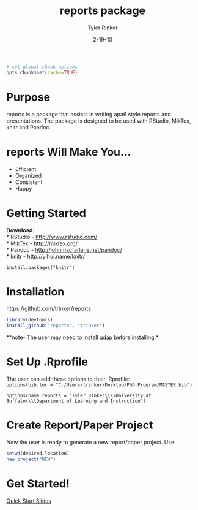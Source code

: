 % reports package
% Tyler Rinker
% 2-19-13

```r
# set global chunk options
opts_chunk$set(cache=TRUE)
```

# Purpose
reports is a package that assists in writing apa6 style reports
and presentations.  The package is designed to be used with RStudio,
MikTex, knitr and Pandoc. 

# reports Will Make You...
- Efficient    
- Organized    
- Consistent     
- Happy    

# Getting Started
**Download:**    
* RStudio - [http://www.rstudio.com/](http://www.rstudio.com/)    
* MikTex - [http://miktex.org/](http://miktex.org/)    
* Pandoc - [http://johnmacfarlane.net/pandoc/](http://johnmacfarlane.net/pandoc/)     
* knitr - [http://yihui.name/knitr/](http://yihui.name/knitr/)   

`install.packages("knitr")`


# Installation
[https://github.com/trinker/reports](https://github.com/trinker/reports)    
```r
library(devtools)         
install_github("reports", "trinker") 
```

**note- The user may need to install [qdap](http://cran.r-project.org/web/packages/qdap/index.html) before installing.*

# Set Up .Rprofile
The user can add these options to their .Rprofile:   
`options(bib.loc = "C:/Users/trinker/Desktop/PhD Program/MASTER.bib")` 

`options(name_reports = "Tyler Rinker\\\\University at Buffalo\\\\Department of Learning and Instruction")`    


# Create Report/Paper Project
Now the user is ready to generate a new report/paper project.  Use:    
```r
setwd(desired.location)   
new_project("NEW")
```

# Get Started!

[Quick Start Slides](https://dl.dropbox.com/u/61803503/report_directory_guide.pdf)
